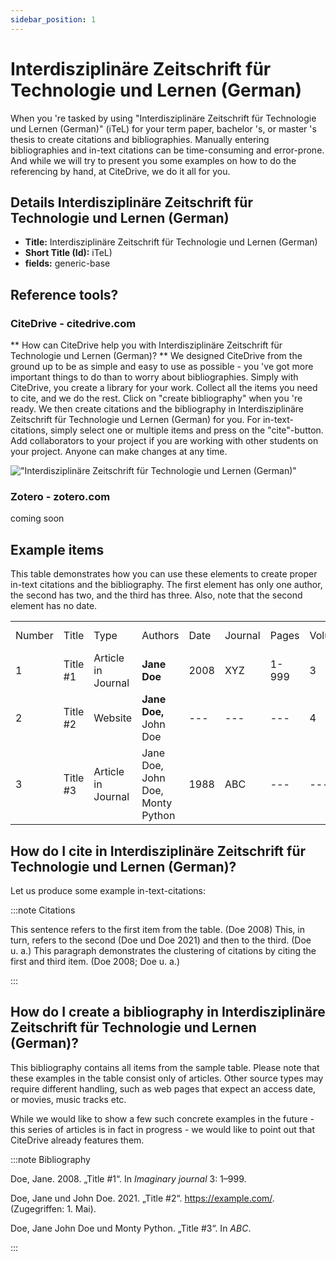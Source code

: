 ```yaml
---
sidebar_position: 1
---
```


# Interdisziplinäre Zeitschrift für Technologie und Lernen (German)

When you 're tasked by using "Interdisziplinäre Zeitschrift für Technologie und Lernen (German)" (iTeL) for your term paper, bachelor 's, or master 's thesis to create citations and bibliographies.
Manually entering bibliographies and in-text citations can be time-consuming and error-prone. And while we will try to present you some examples on how to do the referencing by hand, at CiteDrive, we do it all for you.

## Details  Interdisziplinäre Zeitschrift für Technologie und Lernen (German)
* **Title:** Interdisziplinäre Zeitschrift für Technologie und Lernen (German)
* **Short Title (Id):** iTeL)
* **fields:** generic-base

## Reference tools?
### CiteDrive - citedrive.com
** How can CiteDrive help you with Interdisziplinäre Zeitschrift für Technologie und Lernen (German)? **
We designed CiteDrive from the ground up to be as simple and easy to use as possible - you 've got more important things to do than to worry about bibliographies. Simply with CiteDrive, you create a library for your work. Collect all the items you need to cite, and we do the rest. Click on "create bibliography" when you 're ready. We then create citations and the bibliography in Interdisziplinäre Zeitschrift für Technologie und Lernen (German) for you. For in-text-citations, simply select one or multiple items and press on the "cite"-button. Add collaborators to your project if you are working with other students on your project. Anyone can make changes at any time.


!["Interdisziplinäre Zeitschrift für Technologie und Lernen (German)"](images/interdisziplinare-zeitschrift-fur-technologie-und-lernen-german.svg "Choose Interdisziplinäre Zeitschrift für Technologie und Lernen (German) in the CiteDrive App")

### Zotero - zotero.com

coming soon

## Example items

This table demonstrates how you can use these elements to create proper in-text citations and the bibliography. The first element has only one author, the second has two, and the third has three. Also, note that the second element has no date.


<table>
  <tr>
   <td>Number
   </td>
   <td>Title
   </td>
   <td>Type
   </td>
   <td>Authors
   </td>
   <td>Date
   </td>
   <td>Journal
   </td>
   <td>Pages
   </td>
   <td>Volume
   </td>
   <td>Issue
   </td>
   <td>Access Date
   </td>
  </tr>
  <tr>
   <td>1
   </td>
   <td>Title #1
   </td>
   <td>Article in Journal
   </td>
   <td><strong>Jane Doe</strong>
   </td>
   <td>2008
   </td>
   <td>XYZ
   </td>
   <td>1-999
   </td>
   <td>3
   </td>
   <td>2
   </td>
   <td>--
   </td>
  </tr>
  <tr>
   <td>
2
   </td>
   <td>Title #2
   </td>
   <td>Website
   </td>
   <td><strong>Jane Doe, </strong>John Doe
   </td>
   <td>---
   </td>
   <td>---
   </td>
   <td>---
   </td>
   <td>4
   </td>
   <td>---
   </td>
   <td>2020-05-01
   </td>
  </tr>
  <tr>
   <td>3
   </td>
   <td>Title #3
   </td>
   <td>Article in Journal
   </td>
   <td>Jane Doe, John Doe, Monty Python
   </td>
   <td>1988
   </td>
   <td>ABC
   </td>
   <td>---
   </td>
   <td>---
   </td>
   <td>16
   </td>
   <td>---
   </td>
  </tr>
</table>



## How do I cite in  Interdisziplinäre Zeitschrift für Technologie und Lernen (German)?

Let us produce some example in-text-citations:

:::note Citations


This sentence refers to the first item from the table. (Doe 2008) This, in turn, refers to the second (Doe und Doe 2021)
and then to the third.  (Doe u. a.)
This paragraph demonstrates the clustering of citations by citing the first and third item. (Doe 2008; Doe u. a.)

:::

## How do I create a bibliography in Interdisziplinäre Zeitschrift für Technologie und Lernen (German)?

This bibliography contains all items from the sample table. Please note that these examples in the table consist only of articles. Other source types may require different handling, such as web pages that expect an access date, or movies, music tracks etc.

While we would like to show a few such concrete examples in the future - this series of articles is in fact in progress - we would like to point out that CiteDrive already features them.

:::note Bibliography

Doe, Jane. 2008. „Title #1“. In <i>Imaginary journal</i> 3: 1–999.

Doe, Jane und John  Doe. 2021. „Title #2“. https://example.com/. (Zugegriffen: 1. Mai).

Doe, Jane John Doe und Monty Python. „Title #3“. In <i>ABC</i>.



:::


        